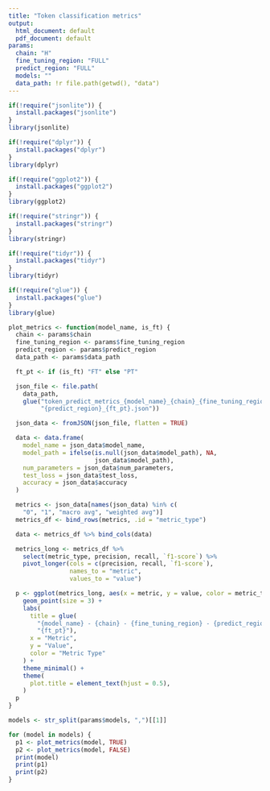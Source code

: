 ```yaml
---
title: "Token classification metrics"
output:
  html_document: default
  pdf_document: default
params:
  chain: "H"
  fine_tuning_region: "FULL"
  predict_region: "FULL"
  models: ""
  data_path: !r file.path(getwd(), "data")
---
```

```r
if(!require("jsonlite")) {
  install.packages("jsonlite")
}
library(jsonlite)

if(!require("dplyr")) {
  install.packages("dplyr")
}
library(dplyr)

if(!require("ggplot2")) {
  install.packages("ggplot2")
}
library(ggplot2)

if(!require("stringr")) {
  install.packages("stringr")
}
library(stringr)

if(!require("tidyr")) {
  install.packages("tidyr")
}
library(tidyr)

if(!require("glue")) {
  install.packages("glue")
}
library(glue)
```

```r
plot_metrics <- function(model_name, is_ft) {
  chain <- params$chain
  fine_tuning_region <- params$fine_tuning_region
  predict_region <- params$predict_region
  data_path <- params$data_path

  ft_pt <- if (is_ft) "FT" else "PT"

  json_file <- file.path(
    data_path,
    glue("token_predict_metrics_{model_name}_{chain}_{fine_tuning_region}_",
         "{predict_region}_{ft_pt}.json"))

  json_data <- fromJSON(json_file, flatten = TRUE)

  data <- data.frame(
    model_name = json_data$model_name,
    model_path = ifelse(is.null(json_data$model_path), NA,
                        json_data$model_path),
    num_parameters = json_data$num_parameters,
    test_loss = json_data$test_loss,
    accuracy = json_data$accuracy
  )

  metrics <- json_data[names(json_data) %in% c(
    "0", "1", "macro avg", "weighted avg")]
  metrics_df <- bind_rows(metrics, .id = "metric_type")

  data <- metrics_df %>% bind_cols(data)

  metrics_long <- metrics_df %>%
    select(metric_type, precision, recall, `f1-score`) %>%
    pivot_longer(cols = c(precision, recall, `f1-score`),
                 names_to = "metric",
                 values_to = "value")

  p <- ggplot(metrics_long, aes(x = metric, y = value, color = metric_type)) +
    geom_point(size = 3) +
    labs(
      title = glue(
        "{model_name} - {chain} - {fine_tuning_region} - {predict_region} - ",
        "{ft_pt}"),
      x = "Metric",
      y = "Value",
      color = "Metric Type"
    ) +
    theme_minimal() +
    theme(
      plot.title = element_text(hjust = 0.5),
    )
  p
}
```

```r
models <- str_split(params$models, ",")[[1]]

for (model in models) {
  p1 <- plot_metrics(model, TRUE)
  p2 <- plot_metrics(model, FALSE)
  print(model)
  print(p1)
  print(p2)
}
```
